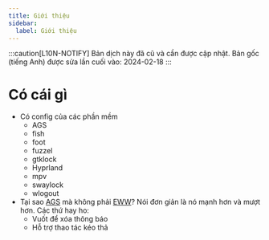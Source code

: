 ```yaml
---
title: Giới thiệu
sidebar:
  label: Giới thiệu
---
```

:::caution[L10N-NOTIFY]
Bản dịch này đã cũ và cần được cập nhật. Bản gốc (tiếng Anh) được sửa lần cuối vào: 2024-02-18
:::

# Có cái gì

- Có config của các phần mềm
  - AGS
  - fish
  - foot
  - fuzzel
  - gtklock
  - Hyprland
  - mpv
  - swaylock
  - wlogout
- Tại sao [AGS](https://github.com/Aylur/ags/) mà không phải [EWW](https://github.com/elkowar/eww)? Nói đơn giản là nó mạnh hơn và mượt hơn. Các thứ hay ho:
  - Vuốt để xóa thông báo
  - Hỗ trợ thao tác kéo thả


